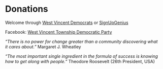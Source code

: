 # Donations

Welcome through [West Vincent Democrats](https://westvincentdemocrats.com) or&nbsp;[SignUpGenius](https://www.signupgenius.com/go/8050A4BA4A62FABFA7)

Facebook: [West Vincent Township Democratic&nbsp;Party](https://www.facebook.com/westvincentdems/)

_“There is no power for change greater than a community discovering what it cares about.”_ Margaret J.&nbsp;Wheatley

_“The most important single ingredient in the formula of success is knowing how to get along with people.”_ Theodore Roosevelt (26th President,&nbsp;USA)
